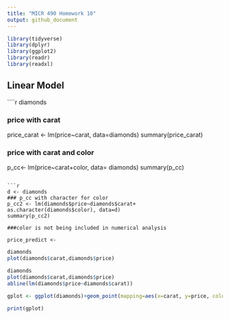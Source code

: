 ```yaml
---
title: "MICR 490 Homework 10"
output: github_document
---
```


```r
library(tidyverse)
library(dplyr)
library(ggplot2)
library(readr)
library(readxl)
```

## Linear Model
````r
diamonds

### price with carat
price_carat <- lm(price~carat, data=diamonds)
summary(price_carat) 
 
### price with carat and color
p_cc<- lm(price~carat+color, data= diamonds)
summary(p_cc)


```

```r
d <- diamonds
### p_cc with character for color
p_cc2 <- lm(diamonds$price~diamonds$carat+ as.character(diamonds$color), data=d)
summary(p_cc2)

###color is not being included in numerical analysis 

price_predict <- 
```

```r
diamonds
plot(diamonds$carat,diamonds$price)
```
```r
diamonds
plot(diamonds$carat,diamonds$price)
abline(lm(diamonds$price~diamonds$carat))
```

```r
gplot <- ggplot(diamonds)+geom_point(mapping=aes(x=carat, y=price, color=color))+geom_smooth(method=p_cc2)

print(gplot)
```
 
